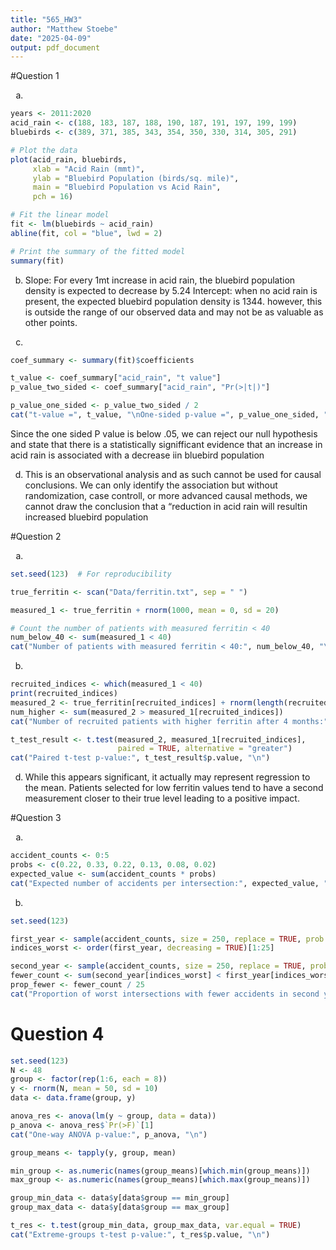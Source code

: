 ```yaml
---
title: "565_HW3"
author: "Matthew Stoebe"
date: "2025-04-09"
output: pdf_document
---
```


#Question 1

a)

```r
years <- 2011:2020
acid_rain <- c(188, 183, 187, 188, 190, 187, 191, 197, 199, 199)
bluebirds <- c(389, 371, 385, 343, 354, 350, 330, 314, 305, 291)

# Plot the data
plot(acid_rain, bluebirds,
     xlab = "Acid Rain (mmt)",
     ylab = "Bluebird Population (birds/sq. mile)",
     main = "Bluebird Population vs Acid Rain",
     pch = 16)

# Fit the linear model
fit <- lm(bluebirds ~ acid_rain)
abline(fit, col = "blue", lwd = 2)

# Print the summary of the fitted model
summary(fit)
```


b)
Slope: For every 1mt increase in acid rain, the bluebird population density is expected to decrease by 5.24
Intercept: when no acid rain is present, the expected bluebird population density is 1344. however, this is outside the range of our observed data and may not be as valuable as other points.

c)
```r
coef_summary <- summary(fit)$coefficients

t_value <- coef_summary["acid_rain", "t value"]
p_value_two_sided <- coef_summary["acid_rain", "Pr(>|t|)"]

p_value_one_sided <- p_value_two_sided / 2
cat("t-value =", t_value, "\nOne-sided p-value =", p_value_one_sided, "\n")

```

Since the one sided P value is below .05, we can reject our null hypothesis and state that there is a statistically signifficant evidence that an increase in acid rain is associated with a decrease iin bluebird population

d)
This is an observational analysis and as such cannot be used for causal conclusions. We can only identify the association but without randomization, case controll, or more advanced causal methods, we cannot draw the conclusion that a "reduction in acid rain will resultin increased bluebird population

#Question 2

a)
```r
set.seed(123)  # For reproducibility

true_ferritin <- scan("Data/ferritin.txt", sep = " ")

measured_1 <- true_ferritin + rnorm(1000, mean = 0, sd = 20)

# Count the number of patients with measured ferritin < 40
num_below_40 <- sum(measured_1 < 40)
cat("Number of patients with measured ferritin < 40:", num_below_40, "\n")

```

b)
```r
recruited_indices <- which(measured_1 < 40)
print(recruited_indices)
measured_2 <- true_ferritin[recruited_indices] + rnorm(length(recruited_indices), mean = 0, sd = 20)
num_higher <- sum(measured_2 > measured_1[recruited_indices])
cat("Number of recruited patients with higher ferritin after 4 months:", num_higher, "\n")

```


```r
t_test_result <- t.test(measured_2, measured_1[recruited_indices],
                        paired = TRUE, alternative = "greater")
cat("Paired t-test p-value:", t_test_result$p.value, "\n")
```

d)
While this appears significant, it actually may represent regression to the mean. Patients selected for low ferritin values tend to have a second measurement closer to their true level leading to a positive impact. 

#Question  3

a)

```r
accident_counts <- 0:5
probs <- c(0.22, 0.33, 0.22, 0.13, 0.08, 0.02)
expected_value <- sum(accident_counts * probs)
cat("Expected number of accidents per intersection:", expected_value, "\n")
```

b)

```r
set.seed(123)

first_year <- sample(accident_counts, size = 250, replace = TRUE, prob = probs)
indices_worst <- order(first_year, decreasing = TRUE)[1:25]

second_year <- sample(accident_counts, size = 250, replace = TRUE, prob = probs)
fewer_count <- sum(second_year[indices_worst] < first_year[indices_worst])
prop_fewer <- fewer_count / 25
cat("Proportion of worst intersections with fewer accidents in second year:", prop_fewer, "\n")

```


# Question 4

```r
set.seed(123)
N <- 48
group <- factor(rep(1:6, each = 8))
y <- rnorm(N, mean = 50, sd = 10)
data <- data.frame(group, y)

anova_res <- anova(lm(y ~ group, data = data))
p_anova <- anova_res$`Pr(>F)`[1]
cat("One-way ANOVA p-value:", p_anova, "\n")

group_means <- tapply(y, group, mean)

min_group <- as.numeric(names(group_means)[which.min(group_means)])
max_group <- as.numeric(names(group_means)[which.max(group_means)])

group_min_data <- data$y[data$group == min_group]
group_max_data <- data$y[data$group == max_group]

t_res <- t.test(group_min_data, group_max_data, var.equal = TRUE)
cat("Extreme-groups t-test p-value:", t_res$p.value, "\n")

```

